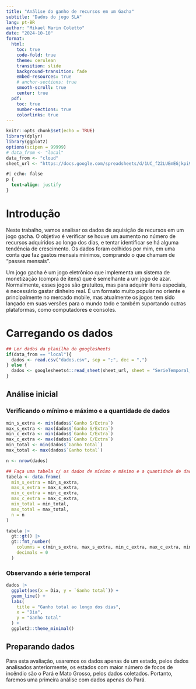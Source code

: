 ```yaml
---
title: "Análise do ganho de recursos em um Gacha"
subtitle: "Dados do jogo SLA"
lang: pt-BR
author: "Mikael Marin Coletto"
date: "2024-10-10"
format:
  html:
    toc: true
    code-fold: true
    theme: cerulean
    transition: slide
    background-transition: fade
    embed-resources: true
    # anchor-sections: true 
    smooth-scroll: true
    center: true
  pdf:
    toc: true
    number-sections: true
    colorlinks: true
---
```


```r
knitr::opts_chunk$set(echo = TRUE)
library(dplyr)
library(ggplot2)
options(scipen = 99999)
# data_from <- "local"
data_from <- "cloud"
sheet_url <- "https://docs.google.com/spreadsheets/d/1UC_f22LUEmEGjkpi9M6n-IBcDuY2KrcUxFY229hDMko/edit?gid=821217509#gid=821217509"

```

```css
#| echo: false
p {
  text-align: justify
}
```

# Introdução

Neste trabalho, vamos analisar os dados de aquisição de recursos em um jogo gacha. O objetivo é verificar se houve um aumento no número de recursos adquiridos ao longo dos dias, e tentar identificar se há alguma tendência de crescimento.
Os dados foram colhidos por mim, em uma conta que faz gastos mensais mínimos, comprando o que chamam de "passes mensais".

Um jogo gacha é um jogo eletrônico que implementa um sistema de monetização (compra de itens) que é semelhante a um jogo de azar. Normalmente, esses jogos são gratuitos, mas para adquirir itens especiais, é necessário gastar dinheiro real. É um formato muito popular no oriente e principalmente no mercado mobile, mas atualmente os jogos tem sido lançado em suas versões para o mundo todo e também suportando outras plataformas, como computadores e consoles.

# Carregando os dados

```r
## Ler dados da planilha do googlesheets
if(data_from == "local"){
  dados <- read.csv("dados.csv", sep = ";", dec = ",")
} else {
  dados <- googlesheets4::read_sheet(sheet_url, sheet = "SerieTemporal_Essencia")
}
```

## Análise inicial

### Verificando o mínimo e máximo e a quantidade de dados

```r

min_s_extra <- min(dados$`Ganho S/Extra`)
max_s_extra <- max(dados$`Ganho S/Extra`)
min_c_extra <- min(dados$`Ganho C/Extra`)
max_c_extra <- max(dados$`Ganho C/Extra`)
min_total <- min(dados$`Ganho total`)
max_total <- max(dados$`Ganho total`)

n <- nrow(dados)

## Faça uma tabela c/ os dados de mínimo e máximo e a quantidade de dados
tabela <- data.frame(
  min_s_extra = min_s_extra,
  max_s_extra = max_s_extra,
  min_c_extra = min_c_extra,
  max_c_extra = max_c_extra,
  min_total = min_total,
  max_total = max_total,
  n = n
)

tabela |> 
  gt::gt() |>
  gt::fmt_number(
    columns = c(min_s_extra, max_s_extra, min_c_extra, max_c_extra, min_total, max_total, n),
    decimals = 0
  )
```

### Observando a série temporal

```r

dados |> 
  ggplot(aes(x = Dia, y = `Ganho total`)) +
  geom_line() +
  labs(
    title = "Ganho total ao longo dos dias",
    x = "Dia",
    y = "Ganho total"
  ) + 
  ggplot2::theme_minimal()
```

## Preparando dados

Para esta avaliação, usaremos os dados apenas de um estado, pelos dados analisados anteriormente, os estados com maior número de focos de incêndio são o Pará e Mato Grosso, pelos dados coletados.
Portanto, faremos uma primeira análise com dados apenas do Pará.

```r

```
